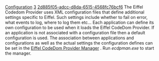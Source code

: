 [[Property:title|Configuration]]
[[Property:weight|3]]
[[Property:uuid|2d885f05-adcc-d8da-6515-4568fc76bcf6]]
The Eiffel Codedom Provider uses XML configuration files that define additional settings specific to Eiffel. Such settings include whether to fail on error, what events to log, where to log them etc... Each application can define its own configuration to be used when it loads the Eiffel CodeDom Provider. If an application is not associated with a configuration file then a default configuration is used. 
The association between applications and configurations as well as the actual settings the configuration defines can be set in the [[Eiffel CodeDom Provider Manager|Eiffel CodeDom Provider Manager]] . Run ''ecdpman.exe'' to start the manager. 

{{note|The Eiffel for ASP.NET installation program will add a shortcut in the start menu to the Eiffel CodeDom Provider Manager. }}

{{seealso|[[Eiffel CodeDom Provider Manager|Eiffel CodeDom Provider Manager]] , [[Logging|Logging]] , [[Required Permissions|Required permissions]]  }}




